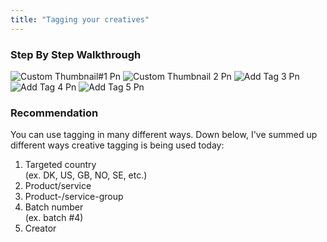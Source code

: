 ```yaml
---
title: "Tagging your creatives"
---
```


### Step By Step Walkthrough

<Steps>
  <Step title='Go to "Creatives" tab'>
    <img
      src="/images/custom_thumbnail#1.png"
      alt="Custom Thumbnail#1 Pn"
      className="mr-auto"
      style={{ width:"59%" }}
    />
  </Step>
  <Step title="Select the creatives you want to tag.">
    <img
      src="/images/Custom_thumbnail_2.png"
      alt="Custom Thumbnail 2 Pn"
      title="Custom Thumbnail 2 Pn"
      style={{ width:"60%" }}
    />
  </Step>
  <Step title="Click “Add Tag” in the top right corner.">
    <img
      src="/images/Add_tag_3.png"
      alt="Add Tag 3 Pn"
      title="Add Tag 3 Pn"
      style={{ width:"60%" }}
    />
  </Step>
  <Step title="Choose or create a new tag for the creatives.">
    <img
      src="/images/Add_tag_4.png"
      alt="Add Tag 4 Pn"
      title="Add Tag 4 Pn"
      style={{ width:"60%" }}
    />
  </Step>
  <Step title="When you click the tag, it will be added to the selected creatives.">
    <img
      src="/images/Add_tag_5.png"
      alt="Add Tag 5 Pn"
      title="Add Tag 5 Pn"
      style={{ width:"60%" }}
    />
  </Step>
</Steps>

### **Recommendation**

You can use tagging in many different ways. Down below, I've summed up different ways creative tagging is being used today:

1. Targeted country \
   (ex. DK, US, GB, NO, SE, etc.)
2. Product/service
3. Product-/service-group
4. Batch number \
   (ex. batch #4)
5. Creator